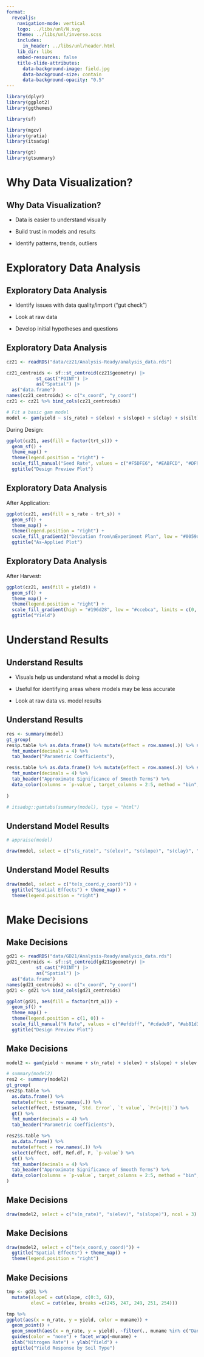 ```yaml
---
format: 
  revealjs:
    navigation-mode: vertical
    logo: ../libs/unl/N.svg
    theme: ../libs/unl/inverse.scss
    includes:
      in_header: ../libs/unl/header.html
    lib_dir: libs
    embed-resources: false
    title-slide-attributes: 
      data-background-image: field.jpg
      data-background-size: contain
      data-background-opacity: "0.5"
---
```

```r
library(dplyr)
library(ggplot2)
library(ggthemes)

library(sf)

library(mgcv)
library(gratia)
library(itsadug)

library(gt)
library(gtsummary)
```

# Why Data Visualization? {background-image="field.jpg"}

## Why Data Visualization?

- Data is easier to understand visually

- Build trust in models and results

- Identify patterns, trends, outliers


# Exploratory Data Analysis {background-image="field.jpg"}

## Exploratory Data Analysis

- Identify issues with data quality/import ("gut check")

- Look at raw data

- Develop initial hypotheses and questions

## Exploratory Data Analysis

```r
cz21 <- readRDS("data/cz21/Analysis-Ready/analysis_data.rds")

cz21_centroids <- sf::st_centroid(cz21$geometry) |>
           st_cast("POINT") |>
           as("Spatial") |>
  as("data.frame") 
names(cz21_centroids) <- c("x_coord", "y_coord")
cz21 <- cz21 %>% bind_cols(cz21_centroids)

# Fit a basic gam model
model <- gam(yield ~ s(s_rate) + s(elev) + s(slope) + s(clay) + s(silt) + te(x_coord,y_coord), data = cz21, select = T)
```

During Design:

```r

ggplot(cz21, aes(fill = factor(trt_s))) + 
  geom_sf() + 
  theme_map() + 
  theme(legend.position = "right") + 
  scale_fill_manual("Seed Rate", values = c("#F5DFE6", "#EABFCD", "#DF9FB4", "#D4809C", "#C86183", "#BC436B")) + 
  ggtitle("Design Preview Plot")
```

## Exploratory Data Analysis

After Application: 

```r
ggplot(cz21, aes(fill = s_rate - trt_s)) + 
  geom_sf() + 
  theme_map() + 
  theme(legend.position = "right") + 
  scale_fill_gradient2("Deviation from\nExperiment Plan", low = "#0059de", mid = "#ffffff", high = "#ff9603", midpoint = 0, limits = c(-20, 20)) + 
  ggtitle("As-Applied Plot")
```

## Exploratory Data Analysis

After Harvest: 

```r
ggplot(cz21, aes(fill = yield)) + 
  geom_sf() + 
  theme_map() + 
  theme(legend.position = "right") + 
  scale_fill_gradient(high = "#196d28", low = "#ccebca", limits = c(0, 70)) + 
  ggtitle("Yield")
```

# Understand Results {background-image="field.jpg"}

## Understand Results

- Visuals help us understand what a model is doing

- Useful for identifying areas where models may be less accurate

- Look at raw data vs. model results


## Understand Results {.r-fit-text .small}
```r
res <- summary(model)
gt_group(
res$p.table %>% as.data.frame() %>% mutate(effect = row.names(.)) %>% select(effect, Estimate, `Std. Error`, `t value`, `Pr(>|t|)`) %>% gt() %>%
  fmt_number(decimals = 4) %>%
  tab_header("Parametric Coefficients"),

res$s.table %>% as.data.frame() %>% mutate(effect = row.names(.)) %>% select(effect, edf, Ref.df, F, `p-value`) %>% gt() %>%
  fmt_number(decimals = 4) %>%
  tab_header("Approximate Significance of Smooth Terms") %>%
  data_color(columns = `p-value`, target_columns = 2:5, method = "bin", bins = c(0, 0.001, 0.01, 0.05, 1), palette = c("#a64b4b", "#d4908b", "#ffd6d2", "white", "white"))
  
)

# itsadug::gamtabs(summary(model), type = "html")
```

## Understand Model Results

```r
# appraise(model)

draw(model, select = c("s(s_rate)", "s(elev)", "s(slope)", "s(clay)", "s(silt)"), ncol = 3)
```


## Understand Model Results

```r
draw(model, select = c("te(x_coord,y_coord)")) + 
  ggtitle("Spatial Effects") + theme_map() + 
  theme(legend.position = "right")
```


# Make Decisions {background-image="field.jpg"}

## Make Decisions
```r
gd21 <- readRDS("data/GD21/Analysis-Ready/analysis_data.rds")
gd21_centroids <- sf::st_centroid(gd21$geometry) |>
           st_cast("POINT") |>
           as("Spatial") |>
  as("data.frame") 
names(gd21_centroids) <- c("x_coord", "y_coord")
gd21 <- gd21 %>% bind_cols(gd21_centroids)

```

```r
ggplot(gd21, aes(fill = factor(trt_n))) + 
  geom_sf() + 
  theme_map() + 
  theme(legend.position = c(1, 0)) + 
  scale_fill_manual("N Rate", values = c("#efdbff", "#cdade9", "#ab81d3", "#8756bc", "#6129a6")) + 
  ggtitle("Design Preview Plot")
```


## Make Decisions
```r
model2 <- gam(yield ~ muname + s(n_rate) + s(elev) + s(slope) + s(elev, slope) + te(x_coord,y_coord), data = gd21, select = T)

# summary(model2)
res2 <- summary(model2)
gt_group(
res2$p.table %>% 
  as.data.frame() %>% 
  mutate(effect = row.names(.)) %>% 
  select(effect, Estimate, `Std. Error`, `t value`, `Pr(>|t|)`) %>% 
  gt() %>%
  fmt_number(decimals = 4) %>%
  tab_header("Parametric Coefficients"),

res2$s.table %>% 
  as.data.frame() %>% 
  mutate(effect = row.names(.)) %>% 
  select(effect, edf, Ref.df, F, `p-value`) %>% 
  gt() %>%
  fmt_number(decimals = 4) %>%
  tab_header("Approximate Significance of Smooth Terms") %>%
  data_color(columns = `p-value`, target_columns = 2:5, method = "bin", bins = c(0, 0.001, 0.01, 0.05, 1), palette = c("#a64b4b", "#d4908b", "#ffd6d2", "white", "white"))
)
```

## Make Decisions
```r
draw(model2, select = c("s(n_rate)", "s(elev)", "s(slope)"), ncol = 3)
```


## Make Decisions
```r
draw(model2, select = c("te(x_coord,y_coord)")) + 
  ggtitle("Spatial Effects") + theme_map() + 
  theme(legend.position = "right")
```

## Make Decisions

```r
tmp <- gd21 %>%
  mutate(slopeC = cut(slope, c(0:3, 6)),
         elevC = cut(elev, breaks =c(245, 247, 249, 251, 254)))

tmp %>%
ggplot(aes(x = n_rate, y = yield, color = muname)) + 
  geom_point() + 
  geom_smooth(aes(x = n_rate, y = yield), ~filter(., muname %in% c("Danabrook silt loam", "Elpaso silty clay loam", "Octagon silt loam"))) + 
  guides(color = "none") + facet_wrap(~muname) + 
  xlab("Nitrogen Rate") + ylab("Yield") + 
  ggtitle("Yield Response by Soil Type")
```

